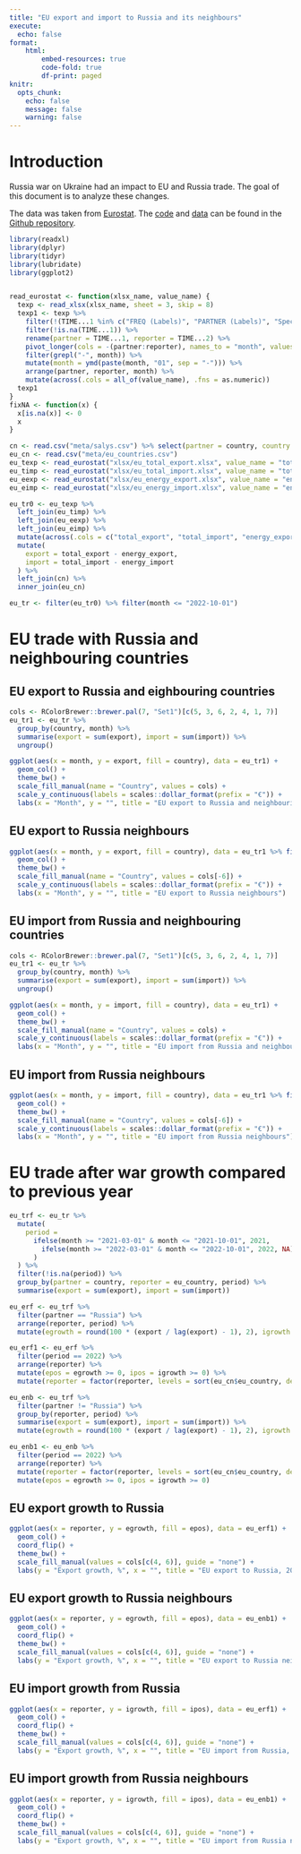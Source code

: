 ```yaml
---
title: "EU export and import to Russia and its neighbours"
execute:
  echo: false
format: 
    html:
        embed-resources: true
        code-fold: true
        df-print: paged
knitr: 
  opts_chunk: 
    echo: false
    message: false
    warning: false
---
```


# Introduction

Russia war on Ukraine had an impact to EU and Russia trade. The goal of this document is to analyze these changes.

The data was taken from [Eurostat](https://ec.europa.eu/eurostat/databrowser/view/DS-045409/legacyMultiFreq/table?lang=en). The [code](https://github.com/vzemlys/ruimpeks/eu_ru_export.qmd) and [data](https://github.com/vzemlys/ruimpeks/xlsx) can be found in the [Github repository](https://github.com/vzemlys/ruimpeks/). 

```r
library(readxl)
library(dplyr)
library(tidyr)
library(lubridate)
library(ggplot2)


read_eurostat <- function(xlsx_name, value_name) {
  texp <- read_xlsx(xlsx_name, sheet = 3, skip = 8)
  texp1 <- texp %>%
    filter(!(TIME...1 %in% c("FREQ (Labels)", "PARTNER (Labels)", "Special value", ":"))) %>%
    filter(!is.na(TIME...1)) %>%
    rename(partner = TIME...1, reporter = TIME...2) %>%
    pivot_longer(cols = -(partner:reporter), names_to = "month", values_to = value_name) %>%
    filter(grepl("-", month)) %>%
    mutate(month = ymd(paste(month, "01", sep = "-"))) %>%
    arrange(partner, reporter, month) %>%
    mutate(across(.cols = all_of(value_name), .fns = as.numeric))
  texp1
}
fixNA <- function(x) {
  x[is.na(x)] <- 0
  x
}

cn <- read.csv("meta/salys.csv") %>% select(partner = country, country = name)
eu_cn <- read.csv("meta/eu_countries.csv")
eu_texp <- read_eurostat("xlsx/eu_total_export.xlsx", value_name = "total_export")
eu_timp <- read_eurostat("xlsx/eu_total_import.xlsx", value_name = "total_import")
eu_eexp <- read_eurostat("xlsx/eu_energy_export.xlsx", value_name = "energy_export")
eu_eimp <- read_eurostat("xlsx/eu_energy_import.xlsx", value_name = "energy_import")

eu_tr0 <- eu_texp %>%
  left_join(eu_timp) %>%
  left_join(eu_eexp) %>%
  left_join(eu_eimp) %>%
  mutate(across(.cols = c("total_export", "total_import", "energy_export", "energy_import"), .fns = fixNA)) %>%
  mutate(
    export = total_export - energy_export,
    import = total_import - energy_import
  ) %>%
  left_join(cn) %>%
  inner_join(eu_cn)

eu_tr <- filter(eu_tr0) %>% filter(month <= "2022-10-01")
```
# EU trade  with Russia and neighbouring countries 

## EU export to Russia and eighbouring countries

```r
cols <- RColorBrewer::brewer.pal(7, "Set1")[c(5, 3, 6, 2, 4, 1, 7)]
eu_tr1 <- eu_tr %>%
  group_by(country, month) %>%
  summarise(export = sum(export), import = sum(import)) %>%
  ungroup()

ggplot(aes(x = month, y = export, fill = country), data = eu_tr1) +
  geom_col() +
  theme_bw() +
  scale_fill_manual(name = "Country", values = cols) +
  scale_y_continuous(labels = scales::dollar_format(prefix = "€")) +
  labs(x = "Month", y = "", title = "EU export to Russia and neighbouring countries")
```

## EU export to Russia neighbours

```r
ggplot(aes(x = month, y = export, fill = country), data = eu_tr1 %>% filter(country != "Russia")) +
  geom_col() +
  theme_bw() +
  scale_fill_manual(name = "Country", values = cols[-6]) +
  scale_y_continuous(labels = scales::dollar_format(prefix = "€")) +
  labs(x = "Month", y = "", title = "EU export to Russia neighbours")
```



## EU import from Russia and neighbouring countries

```r
cols <- RColorBrewer::brewer.pal(7, "Set1")[c(5, 3, 6, 2, 4, 1, 7)]
eu_tr1 <- eu_tr %>%
  group_by(country, month) %>%
  summarise(export = sum(export), import = sum(import)) %>%
  ungroup()

ggplot(aes(x = month, y = import, fill = country), data = eu_tr1) +
  geom_col() +
  theme_bw() +
  scale_fill_manual(name = "Country", values = cols) +
  scale_y_continuous(labels = scales::dollar_format(prefix = "€")) +
  labs(x = "Month", y = "", title = "EU import from Russia and neighbouring countries")
```

## EU import from Russia neighbours

```r
ggplot(aes(x = month, y = import, fill = country), data = eu_tr1 %>% filter(country != "Russia")) +
  geom_col() +
  theme_bw() +
  scale_fill_manual(name = "Country", values = cols[-6]) +
  scale_y_continuous(labels = scales::dollar_format(prefix = "€")) +
  labs(x = "Month", y = "", title = "EU import from Russia neighbours")
```


# EU trade after war growth compared to previous year

```r
eu_trf <- eu_tr %>%
  mutate(
    period =
      ifelse(month >= "2021-03-01" & month <= "2021-10-01", 2021,
        ifelse(month >= "2022-03-01" & month <= "2022-10-01", 2022, NA)
      )
  ) %>%
  filter(!is.na(period)) %>%
  group_by(partner = country, reporter = eu_country, period) %>%
  summarise(export = sum(export), import = sum(import))

eu_erf <- eu_trf %>%
  filter(partner == "Russia") %>%
  arrange(reporter, period) %>%
  mutate(egrowth = round(100 * (export / lag(export) - 1), 2), igrowth = round(100 * (import / lag(import) - 1), 2))

eu_erf1 <- eu_erf %>%
  filter(period == 2022) %>%
  arrange(reporter) %>%
  mutate(epos = egrowth >= 0, ipos = igrowth >= 0) %>%
  mutate(reporter = factor(reporter, levels = sort(eu_cn$eu_country, decreasing = TRUE)))

eu_enb <- eu_trf %>%
  filter(partner != "Russia") %>%
  group_by(reporter, period) %>%
  summarise(export = sum(export), import = sum(import)) %>%
  mutate(egrowth = round(100 * (export / lag(export) - 1), 2), igrowth = round(100 * (import / lag(import) - 1), 2))

eu_enb1 <- eu_enb %>%
  filter(period == 2022) %>%
  arrange(reporter) %>%
  mutate(reporter = factor(reporter, levels = sort(eu_cn$eu_country, decreasing = TRUE))) %>%
  mutate(epos = egrowth >= 0, ipos = igrowth >= 0)
```

## EU export growth to Russia

```r
ggplot(aes(x = reporter, y = egrowth, fill = epos), data = eu_erf1) +
  geom_col() +
  coord_flip() +
  theme_bw() +
  scale_fill_manual(values = cols[c(4, 6)], guide = "none") +
  labs(y = "Export growth, %", x = "", title = "EU export to Russia, 2022 after war growth compared to 2021")
```

## EU export growth to Russia neighbours

```r
ggplot(aes(x = reporter, y = egrowth, fill = epos), data = eu_enb1) +
  geom_col() +
  coord_flip() +
  theme_bw() +
  scale_fill_manual(values = cols[c(4, 6)], guide = "none") +
  labs(y = "Export growth, %", x = "", title = "EU export to Russia neighbours, 2022 after war growth compared to 2021")
```


## EU import growth from Russia

```r
ggplot(aes(x = reporter, y = igrowth, fill = ipos), data = eu_erf1) +
  geom_col() +
  coord_flip() +
  theme_bw() +
  scale_fill_manual(values = cols[c(4, 6)], guide = "none") +
  labs(y = "Export growth, %", x = "", title = "EU import from Russia, 2022 after war growth compared to 2021")
```

## EU import growth from Russia neighbours

```r
ggplot(aes(x = reporter, y = igrowth, fill = ipos), data = eu_enb1) +
  geom_col() +
  coord_flip() +
  theme_bw() +
  scale_fill_manual(values = cols[c(4, 6)], guide = "none") +
  labs(y = "Export growth, %", x = "", title = "EU import from Russia neighbours, 2022 after war growth compared to 2021")
```
